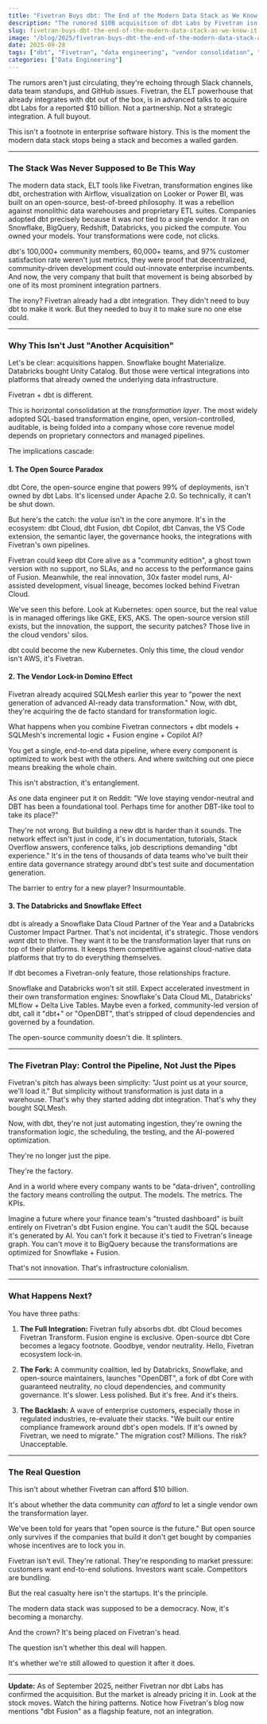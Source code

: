 ```yaml
---
title: "Fivetran Buys dbt: The End of the Modern Data Stack as We Know It"
description: "The rumored $10B acquisition of dbt Labs by Fivetran isn't just a merger, it's a structural shock to the open-source data ecosystem. Here's what's really at stake."
slug: fivetran-buys-dbt-the-end-of-the-modern-data-stack-as-we-know-it
image: "/blog/2025/fivetran-buys-dbt-the-end-of-the-modern-data-stack-as-we-know-it.jpg"
date: 2025-09-28
tags: ["dbt", "Fivetran", "data engineering", "vendor consolidation", "open source"]
categories: ["Data Engineering"]
---
```


The rumors aren't just circulating, they're echoing through Slack channels, data team standups, and GitHub issues. Fivetran, the ELT powerhouse that already integrates with dbt out of the box, is in advanced talks to acquire dbt Labs for a reported $10 billion. Not a partnership. Not a strategic integration. A full buyout.

This isn't a footnote in enterprise software history. This is the moment the modern data stack stops being a stack and becomes a walled garden.

---

### The Stack Was Never Supposed to Be This Way

The modern data stack, ELT tools like Fivetran, transformation engines like dbt, orchestration with Airflow, visualization on Looker or Power BI, was built on an open-source, best-of-breed philosophy. It was a rebellion against monolithic data warehouses and proprietary ETL suites. Companies adopted dbt precisely because it was *not* tied to a single vendor. It ran on Snowflake, BigQuery, Redshift, Databricks, you picked the compute. You owned your models. Your transformations were code, not clicks.

dbt's 100,000+ community members, 60,000+ teams, and 97% customer satisfaction rate weren't just metrics, they were proof that decentralized, community-driven development could out-innovate enterprise incumbents. And now, the very company that built that movement is being absorbed by one of its most prominent integration partners.

The irony? Fivetran already had a dbt integration. They didn't need to buy dbt to make it work. But they needed to buy it to make sure no one else could.

---

### Why This Isn't Just "Another Acquisition"

Let's be clear: acquisitions happen. Snowflake bought Materialize. Databricks bought Unity Catalog. But those were vertical integrations into platforms that already owned the underlying data infrastructure.

Fivetran + dbt is different.

This is horizontal consolidation at the *transformation layer*. The most widely adopted SQL-based transformation engine, open, version-controlled, auditable, is being folded into a company whose core revenue model depends on proprietary connectors and managed pipelines.

The implications cascade:

#### 1. The Open Source Paradox

dbt Core, the open-source engine that powers 99% of deployments, isn't owned by dbt Labs. It's licensed under Apache 2.0. So technically, it can't be shut down.

But here's the catch: the *value* isn't in the core anymore. It's in the ecosystem: dbt Cloud, dbt Fusion, dbt Copilot, dbt Canvas, the VS Code extension, the semantic layer, the governance hooks, the integrations with Fivetran's own pipelines.

Fivetran could keep dbt Core alive as a "community edition", a ghost town version with no support, no SLAs, and no access to the performance gains of Fusion. Meanwhile, the real innovation, 30x faster model runs, AI-assisted development, visual lineage, becomes locked behind Fivetran Cloud.

We've seen this before. Look at Kubernetes: open source, but the real value is in managed offerings like GKE, EKS, AKS. The open-source version still exists, but the innovation, the support, the security patches? Those live in the cloud vendors' silos.

dbt could become the new Kubernetes. Only this time, the cloud vendor isn't AWS, it's Fivetran.

#### 2. The Vendor Lock-in Domino Effect

Fivetran already acquired SQLMesh earlier this year to "power the next generation of advanced AI-ready data transformation." Now, with dbt, they're acquiring the de facto standard for transformation logic.

What happens when you combine Fivetran connectors + dbt models + SQLMesh's incremental logic + Fusion engine + Copilot AI?

You get a single, end-to-end data pipeline, where every component is optimized to work best with the others. And where switching out one piece means breaking the whole chain.

This isn't abstraction, it's entanglement.

As one data engineer put it on Reddit: "We love staying vendor-neutral and DBT has been a foundational tool. Perhaps time for another DBT-like tool to take its place?"

They're not wrong. But building a new dbt is harder than it sounds. The network effect isn't just in code, it's in documentation, tutorials, Stack Overflow answers, conference talks, job descriptions demanding "dbt experience." It's in the tens of thousands of data teams who've built their entire data governance strategy around dbt's test suite and documentation generation.

The barrier to entry for a new player? Insurmountable.

#### 3. The Databricks and Snowflake Effect

dbt is already a Snowflake Data Cloud Partner of the Year and a Databricks Customer Impact Partner. That's not incidental, it's strategic. Those vendors *want* dbt to thrive. They want it to be the transformation layer that runs on top of their platforms. It keeps them competitive against cloud-native data platforms that try to do everything themselves.

If dbt becomes a Fivetran-only feature, those relationships fracture.

Snowflake and Databricks won't sit still. Expect accelerated investment in their own transformation engines: Snowflake's Data Cloud ML, Databricks' MLflow + Delta Live Tables. Maybe even a forked, community-led version of dbt, call it "dbt+" or "OpenDBT", that's stripped of cloud dependencies and governed by a foundation.

The open-source community doesn't die. It splinters.

---

### The Fivetran Play: Control the Pipeline, Not Just the Pipes

Fivetran's pitch has always been simplicity: "Just point us at your source, we'll load it." But simplicity without transformation is just data in a warehouse. That's why they started adding dbt integration. That's why they bought SQLMesh.

Now, with dbt, they're not just automating ingestion, they're owning the transformation logic, the scheduling, the testing, and the AI-powered optimization.

They're no longer just the pipe.

They're the factory.

And in a world where every company wants to be "data-driven", controlling the factory means controlling the output. The models. The metrics. The KPIs.

Imagine a future where your finance team's "trusted dashboard" is built entirely on Fivetran's dbt Fusion engine. You can't audit the SQL because it's generated by AI. You can't fork it because it's tied to Fivetran's lineage graph. You can't move it to BigQuery because the transformations are optimized for Snowflake + Fusion.

That's not innovation. That's infrastructure colonialism.

---

### What Happens Next?

You have three paths:

1. **The Full Integration:** Fivetran fully absorbs dbt. dbt Cloud becomes Fivetran Transform. Fusion engine is exclusive. Open-source dbt Core becomes a legacy footnote. Goodbye, vendor neutrality. Hello, Fivetran ecosystem lock-in.
   
2. **The Fork:** A community coalition, led by Databricks, Snowflake, and open-source maintainers, launches "OpenDBT", a fork of dbt Core with guaranteed neutrality, no cloud dependencies, and community governance. It's slower. Less polished. But it's free. And it's theirs.

3. **The Backlash:** A wave of enterprise customers, especially those in regulated industries, re-evaluate their stacks. "We built our entire compliance framework around dbt's open models. If it's owned by Fivetran, we need to migrate." The migration cost? Millions. The risk? Unacceptable.

---

### The Real Question

This isn't about whether Fivetran can afford $10 billion.

It's about whether the data community *can afford* to let a single vendor own the transformation layer.

We've been told for years that "open source is the future." But open source only survives if the companies that build it don't get bought by companies whose incentives are to lock you in.

Fivetran isn't evil. They're rational. They're responding to market pressure: customers want end-to-end solutions. Investors want scale. Competitors are bundling.

But the real casualty here isn't the startups. It's the principle.

The modern data stack was supposed to be a democracy. Now, it's becoming a monarchy.

And the crown? It's being placed on Fivetran's head.

The question isn't whether this deal will happen.

It's whether we're still allowed to question it after it does.

---

**Update:** As of September 2025, neither Fivetran nor dbt Labs has confirmed the acquisition. But the market is already pricing it in. Look at the stock moves. Watch the hiring patterns. Notice how Fivetran's blog now mentions "dbt Fusion" as a flagship feature, not an integration.